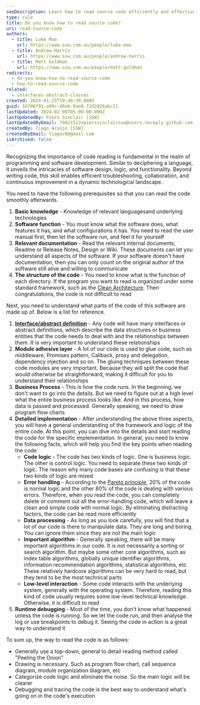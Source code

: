 ```yaml
---
seoDescription: Learn how to read source code efficiently and effectively with a top-down approach, understanding software structure, documentation, and coding conventions, while eliminating noise and focusing on main logic.
type: rule
title: Do you know how to read source code?
uri: read-source-code
authors:
  - title: Luke Mao
    url: https://www.ssw.com.au/people/luke-mao
  - title: Andrew Harris
    url: https://www.ssw.com.au/people/andrew-harris
  - title: Matt Goldman
    url: https://www.ssw.com.au/people/matt-goldman
redirects:
  - do-you-know-how-to-read-source-code
  - how-to-read-source-code
related:
  - interfaces-abstract-classes
created: 2024-01-25T19:40:39.000Z
guid: 1b706f91-a99c-49a6-9ae8-72d2026abc11
lastUpdated: 2024-02-08T05:00:00.000Z
lastUpdatedBy: Piers Sinclair [SSW]
lastUpdatedByEmail: 79821522+pierssinclairssw@users.noreply.github.com
createdBy: Tiago Araújo [SSW]
createdByEmail: tiagov8@gmail.com
isArchived: false
---
```


Recognizing the importance of code reading is fundamental in the realm of programming and software development. Similar to deciphering a language, it unveils the intricacies of software design, logic, and functionality. Beyond writing code, this skill enables efficient troubleshooting, collaboration, and continuous improvement in a dynamic technological landscape.

You need to have the following prerequisites so that you can read the code smoothly afterwards.

1. **Basic knowledge** - Knowledge of relevant languages ​​and underlying technologies
2. **Software function** - You must know what the software does, what features it has, and what configurations it has. You need to read the user manual first, then let the software run, and feel it for yourself
3. **Relevant documentation** - Read the relevant internal documents, Readme or Release Notes, Design or Wiki. These documents can let you understand all aspects of the software. If your software doesn't have documentation, then you can only count on the original author of the software still alive and willing to communicate
4. **The structure of the code** - You need to know what is the function of each directory. If the program you want to read is organized under some standard framework, such as the [Clean Architecture](https://github.com/jasontaylordev/CleanArchitecture). Then congratulations, the code is not difficult to read

Next, you need to understand what parts of the code of this software are made up of. Below is a list for reference.

1. **[Interface/abstract definition](/interfaces-abstract-classes)** - Any code will have many interfaces or abstract definitions, which describe the data structures or business entities that the code needs to deal with and the relationships between them. It is very important to understand these relationships
2. **Module adhesive layer** - A lot of our code is used to glue code, such as middleware, Promises pattern, Callback, proxy and delegation, dependency injection and so on. The gluing techniques between these code modules are very important. Because they will split the code that would otherwise be straightforward, making it difficult for you to understand their relationships
3. **Business Process** - This is how the code runs. In the beginning, we don't want to go into the details. But we need to figure out at a high level what the entire business process looks like. And in this process, how data is passed and processed. Generally speaking, we need to draw program flow charts
4. **Detailed implementation** - After understanding the above three aspects, you will have a general understanding of the framework and logic of the entire code. At this point, you can dive into the details and start reading the code for the specific implementation. In general, you need to know the following facts, which will help you find the key points when reading the code
   - **Code logic** - The code has two kinds of logic. One is business logic. The other is control logic. You need to separate these two kinds of logic. The reason why many code bases are confusing is that these two kinds of logic are mixed
   - **Error handling** - According to the [Pareto principle](https://en.wikipedia.org/wiki/Pareto_principle), 20% of the code is normal logic and the other 80% of the code is dealing with various errors. Therefore, when you read the code, you can completely delete or comment out all the error-handling code, which will leave a clean and simple code with normal logic. By eliminating distracting factors, the code can be read more efficiently
   - **Data processing** - As long as you look carefully, you will find that a lot of our code is there to manipulate data. They are long and boring. You can ignore them since they are not the main logic
   - **Important algorithm** - Generally speaking, there will be many important algorithms in our code. It is not necessarily a sorting or search algorithm. But maybe some other core algorithms, such as index table algorithms, globally unique identifier algorithms, information recommendation algorithms, statistical algorithms, etc. These relatively hardcore algorithms can be very hard to read, but they tend to be the most technical parts
   - **Low-level interaction** - Some code interacts with the underlying system, generally with the operating system. Therefore, reading this kind of code usually requires some low-level technical knowledge. Otherwise, it is difficult to read
5. **Runtime debugging** - Most of the time, you don't know what happened unless the code is running. So we let the code run, and then analyse the log or use breakpoints to debug it. Seeing the code in action is a great way to understand it

To sum up, the way to read the code is as follows:

- Generally use a top-down, general to detail reading method called "Peeling the Onion"
- Drawing is necessary. Such as program flow chart, call sequence diagram, module organization diagram, etc
- Categorize code logic and eliminate the noise. So the main logic will be clearer
- Debugging and tracing the code is the best way to understand what's going on in the code's execution
